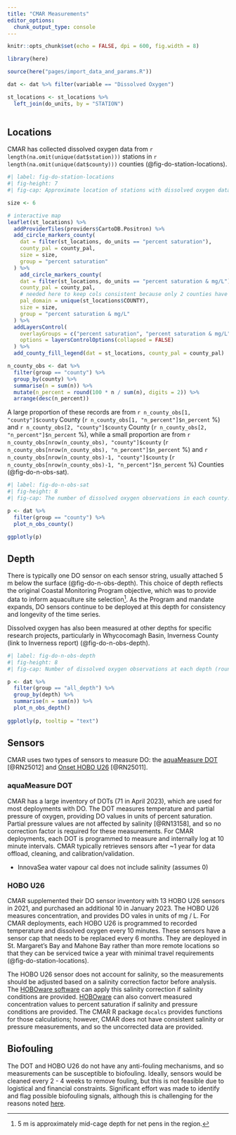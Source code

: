 ```yaml
---
title: "CMAR Measurements"
editor_options: 
  chunk_output_type: console
---
```


```r
knitr::opts_chunk$set(echo = FALSE, dpi = 600, fig.width = 8)

library(here)

source(here("pages/import_data_and_params.R"))

dat <- dat %>% filter(variable == "Dissolved Oxygen")

st_locations <- st_locations %>%
  left_join(do_units, by = "STATION") 
  
```

## Locations

CMAR has collected dissolved oxygen data from `r length(na.omit(unique(dat$station)))` stations in `r length(na.omit(unique(dat$county)))` counties (@fig-do-station-locations). 

```r
#| label: fig-do-station-locations
#| fig-height: 7
#| fig-cap: Approximate location of stations with dissolved oxygen data. At most stations, dissolved oxygen is measured in units of percent saturation. For several stations in Halifax and Lunenburg counties, dissolved oxygen is now recorded in units of concentration.

size <- 6

# interactive map
leaflet(st_locations) %>% 
  addProviderTiles(providers$CartoDB.Positron) %>% 
  add_circle_markers_county(
    dat = filter(st_locations, do_units == "percent saturation"),
    county_pal = county_pal,
    size = size,
    group = "percent saturation"
  ) %>% 
    add_circle_markers_county(
    dat = filter(st_locations, do_units == "percent saturation & mg/L"),
    county_pal = county_pal,
    # needed here to keep cols consistent because only 2 counties have concentration
    pal_domain = unique(st_locations$COUNTY), 
    size = size,
    group = "percent saturation & mg/L"
  ) %>% 
  addLayersControl(
    overlayGroups = c("percent saturation", "percent saturation & mg/L"),
    options = layersControlOptions(collapsed = FALSE)
  ) %>% 
  add_county_fill_legend(dat = st_locations, county_pal = county_pal)

```

```r

n_county_obs <- dat %>% 
  filter(group == "county") %>% 
  group_by(county) %>%  
  summarise(n = sum(n)) %>% 
  mutate(n_percent = round(100 * n / sum(n), digits = 2)) %>% 
  arrange(desc(n_percent))
```

A large proportion of these records are from `r n_county_obs[1, "county"]$county` County
(`r n_county_obs[1, "n_percent"]$n_percent` %) and `r n_county_obs[2, "county"]$county` County (`r n_county_obs[2, "n_percent"]$n_percent` %), while a small proportion are from `r n_county_obs[nrow(n_county_obs), "county"]$county` (`r n_county_obs[nrow(n_county_obs), "n_percent"]$n_percent` %) and `r n_county_obs[nrow(n_county_obs)-1, "county"]$county` (`r n_county_obs[nrow(n_county_obs)-1, "n_percent"]$n_percent` %) Counties (@fig-do-n-obs-sat). 

```r
#| label: fig-do-n-obs-sat
#| fig-height: 8
#| fig-cap: The number of dissolved oxygen observations in each county. 

p <- dat %>%
  filter(group == "county") %>%
  plot_n_obs_county()

ggplotly(p)

```

## Depth

There is typically one DO sensor on each sensor string, usually attached 5 m below the surface (@fig-do-n-obs-depth). This choice of depth reflects the original Coastal Monitoring Program objective, which was to provide data to inform aquaculture site selection[^1]. As the Program and mandate expands, DO sensors continue to be deployed at this depth for consistency and longevity of the time series.

Dissolved oxygen has also been measured at other depths for specific research projects, particularly in Whycocomagh Basin, Inverness County (link to Inverness report) (@fig-do-n-obs-depth).

[^1]: 5 m is approximately mid-cage depth for net pens in the region.

```r
#| label: fig-do-n-obs-depth
#| fig-height: 8
#| fig-cap: Number of dissolved oxygen observations at each depth (rounded to nearest whole number). Note that only depths with measurements are shown.

p <- dat %>%
  filter(group == "all_depth") %>%
  group_by(depth) %>%
  summarise(n = sum(n)) %>%
  plot_n_obs_depth()
  
ggplotly(p, tooltip = "text")

```

## Sensors

CMAR uses two types of sensors to measure DO: the [aquaMeasure DOT](https://rsaqua.co.uk/wp-content/uploads/2021/03/Innovasea_UserManual-2021_V1.5.pdf) [@RN25012] and [Onset HOBO U26](https://www.onsetcomp.com/sites/default/files/resources-documents/15603-K%20MAN-U26x.pdf) [@RN25011].  

### aquaMeasure DOT 
CMAR has a large inventory of DOTs (71 in April 2023), which are used for most deployments with DO. The DOT measures temperature and partial pressure of oxygen, providing DO values in units of percent saturation. Partial pressure values are not affected by salinity [@RN13158], and so no correction factor is required for these measurements. For CMAR deployments, each DOT is programmed to measure and internally log at 10 minute intervals. CMAR typically retrieves sensors after ~1 year for data offload, cleaning, and calibration/validation.

  - InnovaSea water vapour cal does not include salinity (assumes 0)

### HOBO U26
CMAR supplemented their DO sensor inventory with 13 HOBO U26 sensors in 2021, and purchased an additional 10 in January 2023. The HOBO U26 measures concentration, and provides DO vales in units of mg / L. For CMAR deployments, each HOBO U26 is programmed to recorded temperature and dissolved oxygen every 10 minutes. These sensors have a sensor cap that needs to be replaced every 6 months. They are deployed in St. Margaret's Bay and Mahone Bay rather than more remote locations so that they can be serviced twice a year with minimal travel requirements (@fig-do-station-locations).

The HOBO U26 sensor does not account for salinity, so the measurements should be adjusted based on a salinity correction factor before analysis. The [HOBOware software](https://www.onsetcomp.com/products/software/hoboware) can apply this salinity correction if salinity conditions are provided. [HOBOware](https://www.onsetcomp.com/products/software/hoboware) can also convert measured concentration values to percent saturation if salinity and pressure conditions are provided. The CMAR R package `docalcs` provides functions for those calculations; however, CMAR does not have consistent salinity or pressure measurements, and so the uncorrected data are provided. 

## Biofouling

The DOT and HOBO U26 do not have any anti-fouling mechanisms, and so measurements can be susceptible to biofouling. Ideally, sensors would be cleaned every 2 - 4 weeks to remove fouling, but this is not feasible due to logistical and financial constraints. Significant effort was made to identify and flag possible biofouling signals, although this is challenging for the reasons noted [here](../pages/do_overview.qmd).


